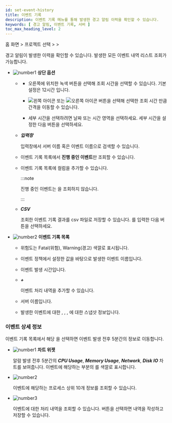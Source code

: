 ```yaml
---
id: set-event-history
title: 이벤트 기록
description: 이벤트 기록 메뉴를 통해 발생한 경고 알림 이력을 확인할 수 있습니다.
keywords: [ 경고 알림, 이벤트 기록, 서버 ]
toc_max_heading_level: 2
---
```


홈 화면 &gt; 프로젝트 선택 &gt; <Cmdname sid="side_event" className="uitext" /> &gt; <Cmdname sid="side_eventHistory" className="uitext" />

경고 알림이 발생한 이력을 확인할 수 있습니다. 발생한 모든 이벤트 내역 리스트 조회가 가능합니다. 

<ImgLang img='event-history-server.png' desc='서버 이벤트 기록'/>

* ![number1](/img/number-01.png) **상단 옵션**

  * <Cmdname sid="time_selector" className="uitext" />

    * 오른쪽에 위치한 녹색 버튼을 선택해 조회 시간을 선택할 수 있습니다. 기본 설정은 12시간 입니다.

    * ![왼쪽 아이콘](/img/left-arrow.svg) 또는 ![오른쪽 아이콘](/img/right-arrow.svg) 버튼을 선택해 선택한 조회 시간 만큼 간격을 이동할 수 있습니다.

    * 세부 시간을 선택하려면 날짜 또는 시간 영역을 선택하세요. 세부 시간을 설정한 다음 <Cmdname sid="apply" className="uitext" /> 버튼을 선택하세요.

  * ***입력창***  

    입력창에서 서버 이름 혹은 이벤트 이름으로 검색할 수 있습니다.

  * <Cmdname sid="exclude_resolved_alerts" className="uitext" />

    이벤트 기록 목록에서 **진행 중인 이벤트**만 조회할 수 있습니다.

  * <Cmdname sid="BTN06585" className="uitext" />

    이벤트 기록 목록에 <Cmdname sid="TTL06583" className="uitext" /> 컬럼을 추가할 수 있습니다. 
    
    :::note
    
    진행 중인 이벤트는 <Cmdname sid="TTL06583" className="uitext" />을 조회하지 않습니다.

    :::

  * ***CSV***

    조회한 이벤트 기록 결과를 csv 파일로 저장할 수 있습니다. <Cmdname sid="maximum_csv_lines" className="uitext" />를 입력한 다음 <Cmdname sid="download" className="uitext" /> 버튼을 선택하세요.

* ![number2](/img/number-02.png) **이벤트 기록 목록**

  * <Cmdname sid="sms_alert_severity" className="uitext" />

    위험도는 <span class='vslow'>Fatal</span>(위험), <span class='slow'>Warning</span>(경고) 색깔로 표시됩니다.

  * <Cmdname sid="event_title" className="uitext" />

    이벤트 정책에서 설정한 값을 바탕으로 발생한 이벤트 이름입니다.

  * <Cmdname sid="event_time" className="uitext" />

    이벤트 발생 시간입니다.

  * ***+*** <Cmdname sid="sms_alert_acknowledge" className="uitext" /><ScrollToLink anchor='scrollTo-alert-acknowledge' />

    이벤트 처리 내역을 추가할 수 있습니다.

  * <Cmdname sid="server" className="uitext" />

    서버 이름입니다. 

  * <Cmdname sid="sms_alert_snapshot" className="uitext" />

    발생한 이벤트에 대한 <Cmdname sid="cpu" className="uitext" />, <Cmdname sid="memory_pused" className="uitext" />, <Cmdname sid="disk" className="uitext" />, <Cmdname sid="network" className="uitext" />에 대한 스냅샷 정보입니다. 

### 이벤트 상세 정보 

이벤트 기록 목록에서 해당 <Cmdname sid="event_title" className="uitext" />을 선택하면 이벤트 발생 전후 5분간의 <Cmdname sid="detail" className="uitext" /> 정보로 이동합니다.

<ImgLang img='server-event-detail.png' desc='서버 이벤트 상세'/>

* ![number1](/img/number-01.png) **차트 위젯**

  알람 발생 전후 5분간의 ***CPU Usage***, ***Memory Usage***, ***Network***, ***Disk IO*** 차트를 보여줍니다. 이벤트에 해당하는 부분의 <Cmdname sid="sms_alert_severity" className="uitext" />를 색깔로 표시합니다.

* ![number2](/img/number-02.png) <Cmdname sid="sms_summary_process" className="uitext" />

  이벤트에 해당하는 프로세스 상위 10개 정보를 조회할 수 있습니다. 

* ![number3](/img/number-03.png) <Cmdname sid="sms_alert_acknowledge_detail" className="uitext" />

  이벤트에 대한 처리 내역을 조회할 수 있습니다. <Cmdname sid="sms_alert_acknowledge_add" className="uitext" /> 버튼을 선택하면 내역을 작성하고 저장할 수 있습니다.